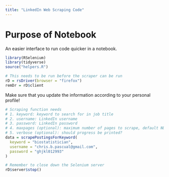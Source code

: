 ```yaml
---
title: "LinkedIn Web Scraping Code"
---
```


# Purpose of Notebook

An easier interface to run code quicker in a notebook. 

```r
library(RSelenium)
library(tidyverse)
source("helpers.R")

# This needs to be run before the scraper can be run
rD = rsDriver(browser = "firefox")
remDr = rD$client
```

Make sure that you update the information according to your personal profile!

```r
# Scraping function needs
# 1. keyword: keyword to search for in job title
# 2. username: LinkedIn username
# 3. password: LinkedIn password
# 4. maxpages (optional): maximum number of pages to scrape, default NULL
# 5. verbose (optional): should progress be printed?
data = scrapePostingsForKeyword(
  keyword = "biostatistician",
  username = "chris.b.pascual@gmail.com",
  password = "ghjkl012993"
)
```

```r
# Remember to close down the Selenium server
rD$server$stop()
```

